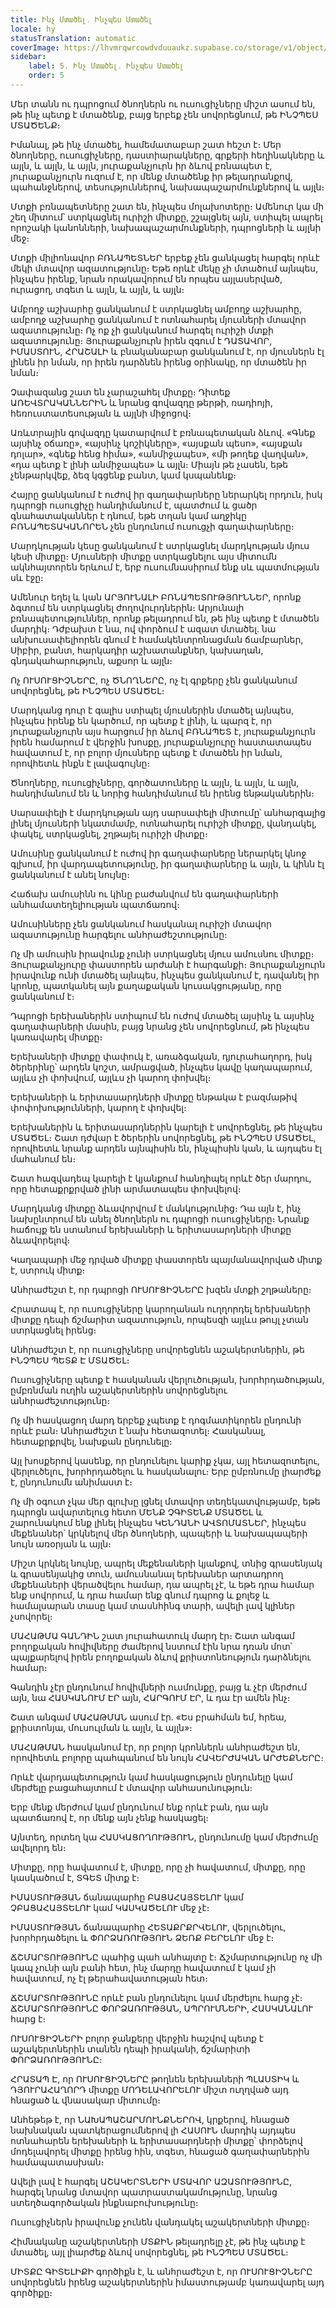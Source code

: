 ```yaml
---
title: Ինչ Մտածել․ Ինչպես Մտածել
locale: hy
statusTranslation: automatic
coverImage: https://lhvmrqwrcowdvduuaukz.supabase.co/storage/v1/object/public/strapi-uploads/small_cover-educacion-fundamental.webp-2d51a7828a2b1309555be27f7e2a61a0.webp
sidebar:
    label: 5. Ինչ Մտածել․ Ինչպես Մտածել
    order: 5
---
```

Մեր տանն ու դպրոցում ծնողներն ու ուսուցիչները միշտ ասում են, թե ինչ պետք է մտածենք, բայց երբեք չեն սովորեցնում, թե ԻՆՉՊԵՍ ՄՏԱԾԵՆՔ։

Իմանալ, թե ինչ մտածել, համեմատաբար շատ հեշտ է։ Մեր ծնողները, ուսուցիչները, դաստիարակները, գրքերի հեղինակները և այլն, և այլն, և այլն, յուրաքանչյուրն իր ձևով բռնապետ է, յուրաքանչյուրն ուզում է, որ մենք մտածենք իր թելադրանքով, պահանջներով, տեսություններով, նախապաշարմունքներով և այլն։

Մտքի բռնապետները շատ են, ինչպես մոլախոտերը։ Ամենուր կա մի շեղ միտում՝ ստրկացնել ուրիշի միտքը, շշալցնել այն, ստիպել ապրել որոշակի կանոնների, նախապաշարմունքների, դպրոցների և այլնի մեջ։

Մտքի միլիոնավոր ԲՌՆԱՊԵՏՆԵՐ երբեք չեն ցանկացել հարգել որևէ մեկի մտավոր ազատությունը։ Եթե որևէ մեկը չի մտածում այնպես, ինչպես իրենք, նրան որակավորում են որպես այլասերված, ուրացող, տգետ և այլն, և այլն, և այլն։

Ամբողջ աշխարհը ցանկանում է ստրկացնել ամբողջ աշխարհը, ամբողջ աշխարհը ցանկանում է ոտնահարել մյուսների մտավոր ազատությունը։ Ոչ ոք չի ցանկանում հարգել ուրիշի մտքի ազատությունը։ Յուրաքանչյուրն իրեն զգում է ԴԱՏԱՎՈՐ, ԻՄԱՍՏՈՒՆ, ՀՐԱՇԱԼԻ և բնականաբար ցանկանում է, որ մյուսներն էլ լինեն իր նման, որ իրեն դարձնեն իրենց օրինակը, որ մտածեն իր նման։

Չափազանց շատ են չարաշահել միտքը։ Դիտեք ԱՌԵՎՏՐԱԿԱՆՆԵՐԻՆ և նրանց գովազդը թերթի, ռադիոյի, հեռուստատեսության և այլնի միջոցով։

Առևտրային գովազդը կատարվում է բռնապետական ձևով. «Գնեք այսինչ օճառը», «այսինչ կոշիկները», «այսքան պեսո», «այսքան դոլար», «գնեք հենց հիմա», «անմիջապես», «մի թողեք վաղվան», «դա պետք է լինի անմիջապես» և այլն։ Միայն թե չասեն, եթե չենթարկվեք, ձեզ կգցենք բանտ, կամ կսպանենք։

Հայրը ցանկանում է ուժով իր գաղափարները ներարկել որդուն, իսկ դպրոցի ուսուցիչը հանդիմանում է, պատժում և ցածր գնահատականներ է դնում, եթե տղան կամ աղջիկը ԲՌՆԱՊԵՏԱԿԱՆՈՐԵՆ չեն ընդունում ուսուցչի գաղափարները։

Մարդկության կեսը ցանկանում է ստրկացնել մարդկության մյուս կեսի միտքը։ Մյուսների միտքը ստրկացնելու այս միտումն ակնհայտորեն երևում է, երբ ուսումնասիրում ենք սև պատմության սև էջը։

Ամենուր եղել և կան ԱՐՅՈՒՆԱԼԻ ԲՌՆԱՊԵՏՈՒԹՅՈՒՆՆԵՐ, որոնք ձգտում են ստրկացնել ժողովուրդներին։ Արյունալի բռնապետություններ, որոնք թելադրում են, թե ինչ պետք է մտածեն մարդիկ։ Դժբախտ է նա, ով փորձում է ազատ մտածել. նա անխուսափելիորեն գնում է համակենտրոնացման ճամբարներ, Սիբիր, բանտ, հարկադիր աշխատանքներ, կախաղան, գնդակահարություն, աքսոր և այլն։

Ոչ ՈՒՍՈՒՑԻՉՆԵՐԸ, ոչ ԾՆՈՂՆԵՐԸ, ոչ էլ գրքերը չեն ցանկանում սովորեցնել, թե ԻՆՉՊԵՍ ՄՏԱԾԵԼ։

Մարդկանց դուր է գալիս ստիպել մյուսներին մտածել այնպես, ինչպես իրենք են կարծում, որ պետք է լինի, և պարզ է, որ յուրաքանչյուրն այս հարցում իր ձևով ԲՌՆԱՊԵՏ է, յուրաքանչյուրն իրեն համարում է վերջին խոսքը, յուրաքանչյուրը հաստատապես հավատում է, որ բոլոր մյուսները պետք է մտածեն իր նման, որովհետև ինքն է լավագույնը։

Ծնողները, ուսուցիչները, գործատուները և այլն, և այլն, և այլն, հանդիմանում են և նորից հանդիմանում են իրենց ենթականերին։

Սարսափելի է մարդկության այդ սարսափելի միտումը՝ անհարգալից լինել մյուսների նկատմամբ, ոտնահարել ուրիշի միտքը, վանդակել, փակել, ստրկացնել, շղթայել ուրիշի միտքը։

Ամուսինը ցանկանում է ուժով իր գաղափարները ներարկել կնոջ գլխում, իր վարդապետությունը, իր գաղափարները և այլն, և կինն էլ ցանկանում է անել նույնը։

Հաճախ ամուսինն ու կինը բաժանվում են գաղափարների անհամատեղելիության պատճառով։

Ամուսինները չեն ցանկանում հասկանալ ուրիշի մտավոր ազատությունը հարգելու անհրաժեշտությունը։

Ոչ մի ամուսին իրավունք չունի ստրկացնել մյուս ամուսնու միտքը։ Յուրաքանչյուրը փաստորեն արժանի է հարգանքի։ Յուրաքանչյուրն իրավունք ունի մտածել այնպես, ինչպես ցանկանում է, դավանել իր կրոնը, պատկանել այն քաղաքական կուսակցությանը, որը ցանկանում է։

Դպրոցի երեխաներին ստիպում են ուժով մտածել այսինչ և այսինչ գաղափարների մասին, բայց նրանց չեն սովորեցնում, թե ինչպես կառավարել միտքը։

Երեխաների միտքը փափուկ է, առաձգական, դյուրահաղորդ, իսկ ծերերինը՝ արդեն կոշտ, ամրացված, ինչպես կավը կաղապարում, այլևս չի փոխվում, այլևս չի կարող փոխվել։

Երեխաների և երիտասարդների միտքը ենթակա է բազմաթիվ փոփոխությունների, կարող է փոխվել։

Երեխաներին և երիտասարդներին կարելի է սովորեցնել, թե ինչպես ՄՏԱԾԵԼ։ Շատ դժվար է ծերերին սովորեցնել, թե ԻՆՉՊԵՍ ՄՏԱԾԵԼ, որովհետև նրանք արդեն այնպիսին են, ինչպիսին կան, և այդպես էլ մահանում են։

Շատ հազվադեպ կարելի է կյանքում հանդիպել որևէ ծեր մարդու, որը հետաքրքրված լինի արմատապես փոխվելով։

Մարդկանց միտքը ձևավորվում է մանկությունից։ Դա այն է, ինչ նախընտրում են անել ծնողներն ու դպրոցի ուսուցիչները։ Նրանք հաճույք են ստանում երեխաների և երիտասարդների միտքը ձևավորելով։

Կաղապարի մեջ դրված միտքը փաստորեն պայմանավորված միտք է, ստրուկ միտք։

Անհրաժեշտ է, որ դպրոցի ՈՒՍՈՒՑԻՉՆԵՐԸ խզեն մտքի շղթաները։

Հրատապ է, որ ուսուցիչները կարողանան ուղղորդել երեխաների միտքը դեպի ճշմարիտ ազատություն, որպեսզի այլևս թույլ չտան ստրկացնել իրենց։

Անհրաժեշտ է, որ ուսուցիչները սովորեցնեն աշակերտներին, թե ԻՆՉՊԵՍ ՊԵՏՔ Է ՄՏԱԾԵԼ։

Ուսուցիչները պետք է հասկանան վերլուծության, խորհրդածության, ըմբռնման ուղին աշակերտներին սովորեցնելու անհրաժեշտությունը։

Ոչ մի հասկացող մարդ երբեք չպետք է դոգմատիկորեն ընդունի որևէ բան։ Անհրաժեշտ է նախ հետազոտել։ Հասկանալ, հետաքրքրվել, նախքան ընդունելը։

Այլ խոսքերով կասենք, որ ընդունելու կարիք չկա, այլ հետազոտելու, վերլուծելու, խորհրդածելու և հասկանալու։ Երբ ըմբռնումը լիարժեք է, ընդունումն անիմաստ է։

Ոչ մի օգուտ չկա մեր գլուխը լցնել մտավոր տեղեկատվությամբ, եթե դպրոցն ավարտելուց հետո ՄԵՆՔ ՉԳԻՏԵՆՔ ՄՏԱԾԵԼ և շարունակում ենք լինել ինչպես ԿԵՆԴԱՆԻ ԱՎՏՈՄԱՏՆԵՐ, ինչպես մեքենաներ՝ կրկնելով մեր ծնողների, պապերի և նախապապերի նույն առօրյան և այլն։

Միշտ կրկնել նույնը, ապրել մեքենաների կյանքով, տնից գրասենյակ և գրասենյակից տուն, ամուսնանալ երեխաներ արտադրող մեքենաների վերածվելու համար, դա ապրել չէ, և եթե դրա համար ենք սովորում, և դրա համար ենք գնում դպրոց և քոլեջ և համալսարան տասը կամ տասնհինգ տարի, ավելի լավ կլիներ չսովորել։

ՄԱՀԱԹՄԱ ԳԱՆԴԻՆ շատ յուրահատուկ մարդ էր։ Շատ անգամ բողոքական հովիվները ժամերով նստում էին նրա դռան մոտ՝ պայքարելով իրեն բողոքական ձևով քրիստոնեություն դարձնելու համար։

Գանդին չէր ընդունում հովիվների ուսմունքը, բայց և չէր մերժում այն, նա ՀԱՍԿԱՆՈՒՄ ԷՐ այն, ՀԱՐԳՈՒՄ ԷՐ, և դա էր ամեն ինչ։

Շատ անգամ ՄԱՀԱԹՄԱՆ ասում էր. «Ես բրահման եմ, հրեա, քրիստոնյա, մուսուլման և այլն, և այլն»։

ՄԱՀԱԹՄԱՆ հասկանում էր, որ բոլոր կրոններն անհրաժեշտ են, որովհետև բոլորը պահպանում են նույն ՀԱՎԵՐԺԱԿԱՆ ԱՐԺԵՔՆԵՐԸ։

Որևէ վարդապետություն կամ հասկացություն ընդունելը կամ մերժելը բացահայտում է մտավոր անհասունություն։

Երբ մենք մերժում կամ ընդունում ենք որևէ բան, դա այն պատճառով է, որ մենք այն չենք հասկացել։

Այնտեղ, որտեղ կա ՀԱՍԿԱՑՈՂՈՒԹՅՈՒՆ, ընդունումը կամ մերժումը ավելորդ են։

Միտքը, որը հավատում է, միտքը, որը չի հավատում, միտքը, որը կասկածում է, ՏԳԵՏ միտք է։

ԻՄԱՍՏՈՒԹՅԱՆ ճանապարհը ԲԱՑԱՀԱՅՏԵԼՈՒ կամ ՉԲԱՑԱՀԱՅՏԵԼՈՒ կամ ԿԱՍԿԱԾԵԼՈՒ մեջ չէ։

ԻՄԱՍՏՈՒԹՅԱՆ ճանապարհը ՀԵՏԱՔՐՔՐՎԵԼՈՒ, վերլուծելու, խորհրդածելու և ՓՈՐՁԱՌՈՒԹՅՈՒՆ ՁԵՌՔ ԲԵՐԵԼՈՒ մեջ է։

ՃՇՄԱՐՏՈՒԹՅՈՒՆԸ պահից պահ անհայտը է։ Ճշմարտությունը ոչ մի կապ չունի այն բանի հետ, ինչ մարդը հավատում է կամ չի հավատում, ոչ էլ թերահավատության հետ։

ՃՇՄԱՐՏՈՒԹՅՈՒՆԸ որևէ բան ընդունելու կամ մերժելու հարց չէ։ ՃՇՄԱՐՏՈՒԹՅՈՒՆԸ ՓՈՐՁԱՌՈՒԹՅԱՆ, ԱՊՐՈՒՄՆԵՐԻ, ՀԱՍԿԱՆԱԼՈՒ հարց է։

ՈՒՍՈՒՑԻՉՆԵՐԻ բոլոր ջանքերը վերջին հաշվով պետք է աշակերտներին տանեն դեպի իրականի, ճշմարիտի ՓՈՐՁԱՌՈՒԹՅՈՒՆԸ։

ՀՐԱՏԱՊ Է, որ ՈՒՍՈՒՑԻՉՆԵՐԸ թողնեն երեխաների ՊԼԱՍՏԻԿ և ԴՅՈՒՐԱՀԱՂՈՐԴ միտքը ՄՈԴԵԼԱՎՈՐԵԼՈՒ միշտ ուղղված այդ հնացած և վնասակար միտումը։

Անհեթեթ է, որ ՆԱԽԱՊԱՇԱՐՄՈՒՆՔՆԵՐՈՎ, կրքերով, հնացած նախնական պատկերացումներով լի ՀԱՍՈՒՆ մարդիկ այդպես ոտնահարեն երեխաների և երիտասարդների միտքը՝ փորձելով մոդելավորել միտքը իրենց հին, տգետ, հնացած գաղափարներին համապատասխան։

Ավելի լավ է հարգել ԱՇԱԿԵՐՏՆԵՐԻ ՄՏԱՎՈՐ ԱԶԱՏՈՒԹՅՈՒՆԸ, հարգել նրանց մտավոր պատրաստակամությունը, նրանց ստեղծագործական ինքնաբուխությունը։

Ուսուցիչներն իրավունք չունեն վանդակել աշակերտների միտքը։

Հիմնականը աշակերտների ՄՏՔԻՆ թելադրելը չէ, թե ինչ պետք է մտածել, այլ լիարժեք ձևով սովորեցնել, թե ԻՆՉՊԵՍ ՄՏԱԾԵԼ։

ՄԻՏՔԸ ԳԻՏԵԼԻՔԻ գործիքն է, և անհրաժեշտ է, որ ՈՒՍՈՒՑԻՉՆԵՐԸ սովորեցնեն իրենց աշակերտներին իմաստությամբ կառավարել այդ գործիքը։

